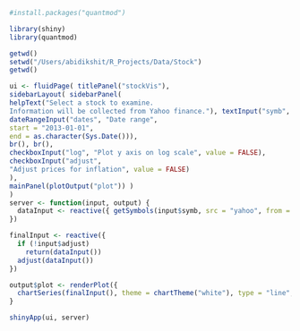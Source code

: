 ```r
#install.packages("quantmod")
```

```r
library(shiny) 
library(quantmod)
```

```r
getwd()
setwd("/Users/abidikshit/R_Projects/Data/Stock")
getwd()
```

```r
ui <- fluidPage( titlePanel("stockVis"),
sidebarLayout( sidebarPanel(
helpText("Select a stock to examine.
Information will be collected from Yahoo finance."), textInput("symb", "Symbol", "SPY"),
dateRangeInput("dates", "Date range",
start = "2013-01-01",
end = as.character(Sys.Date())),
br(), br(),
checkboxInput("log", "Plot y axis on log scale", value = FALSE),
checkboxInput("adjust",
"Adjust prices for inflation", value = FALSE)
),
mainPanel(plotOutput("plot")) )
)
server <- function(input, output) {
  dataInput <- reactive({ getSymbols(input$symb, src = "yahoo", from = input$dates[1], to = input$dates[2], auto.assign = FALSE)
})

finalInput <- reactive({
  if (!input$adjust) 
    return(dataInput()) 
  adjust(dataInput())
})

output$plot <- renderPlot({
  chartSeries(finalInput(), theme = chartTheme("white"), type = "line", log.scale = input$log, TA = NULL) })
}

shinyApp(ui, server)
```

